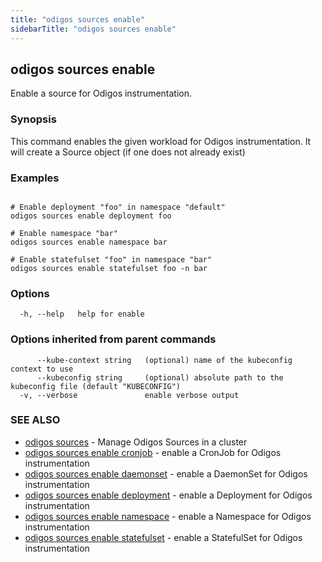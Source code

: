 ```yaml
---
title: "odigos sources enable"
sidebarTitle: "odigos sources enable"
---
```

## odigos sources enable

Enable a source for Odigos instrumentation.

### Synopsis

This command enables the given workload for Odigos instrumentation. It will create a Source object (if one does not already exist)

### Examples

```

# Enable deployment "foo" in namespace "default"
odigos sources enable deployment foo

# Enable namespace "bar"
odigos sources enable namespace bar

# Enable statefulset "foo" in namespace "bar"
odigos sources enable statefulset foo -n bar

```

### Options

```
  -h, --help   help for enable
```

### Options inherited from parent commands

```
      --kube-context string   (optional) name of the kubeconfig context to use
      --kubeconfig string     (optional) absolute path to the kubeconfig file (default "KUBECONFIG")
  -v, --verbose               enable verbose output
```

### SEE ALSO

* [odigos sources](/cli/odigos_sources)	 - Manage Odigos Sources in a cluster
* [odigos sources enable cronjob](/cli/odigos_sources_enable_cronjob)	 - enable a CronJob for Odigos instrumentation
* [odigos sources enable daemonset](/cli/odigos_sources_enable_daemonset)	 - enable a DaemonSet for Odigos instrumentation
* [odigos sources enable deployment](/cli/odigos_sources_enable_deployment)	 - enable a Deployment for Odigos instrumentation
* [odigos sources enable namespace](/cli/odigos_sources_enable_namespace)	 - enable a Namespace for Odigos instrumentation
* [odigos sources enable statefulset](/cli/odigos_sources_enable_statefulset)	 - enable a StatefulSet for Odigos instrumentation